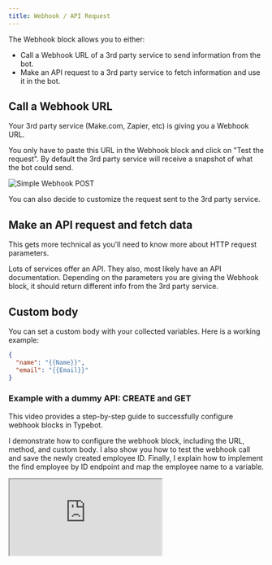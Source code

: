 ```yaml
---
title: Webhook / API Request
---
```


The Webhook block allows you to either:

- Call a Webhook URL of a 3rd party service to send information from the bot.
- Make an API request to a 3rd party service to fetch information and use it in the bot.

## Call a Webhook URL

Your 3rd party service (Make.com, Zapier, etc) is giving you a Webhook URL.

You only have to paste this URL in the Webhook block and click on "Test the request". By default the 3rd party service will receive a snapshot of what the bot could send.

<Frame>
  <img
    src="/images/blocks/integrations/webhook/simple-post.png"
    alt="Simple Webhook POST"
  />
</Frame>

You can also decide to customize the request sent to the 3rd party service.

## Make an API request and fetch data

This gets more technical as you'll need to know more about HTTP request parameters.

Lots of services offer an API. They also, most likely have an API documentation. Depending on the parameters you are giving the Webhook block, it should return different info from the 3rd party service.

## Custom body

You can set a custom body with your collected variables. Here is a working example:

```json
{
  "name": "{{Name}}",
  "email": "{{Email}}"
}
```

### Example with a dummy API: CREATE and GET

This video provides a step-by-step guide to successfully configure webhook blocks in Typebot.

I demonstrate how to configure the webhook block, including the URL, method, and custom body. I also show you how to test the webhook call and save the newly created employee ID. Finally, I explain how to implement the find employee by ID endpoint and map the employee name to a variable.

<div
  style={{
    position: 'relative',
    paddingBottom: '64.5933014354067%',
    height: 0,
  }}
>
  <iframe
    src="https://www.loom.com/embed/d9aef6a37e0c43759b31be7d69c4dd6d?sid=2a24096c-9e2a-48da-aa2a-61a89877afe7"
    allowFullScreen
    style={{
      position: 'absolute',
      top: 0,
      left: 0,
      width: '100%',
      height: '100%',
    }}
  />
</div>

### Example: fetch movie information

Let's create a bot that ask for a movie and retrieve its informations (By sending an HTTP request to the [OMDB API](http://www.omdbapi.com/)).

From the documentation, I know that by calling this specific URL: http://www.omdbapi.com/?t=Star%20Wars&apikey=1eb4670b, it will search for "Star Wars" movie information and return JSON data.

What I need in my case is instead of inserting "Star Wars", I'd like to insert a Typebot variable:

<Frame>
  <img
    src="/images/blocks/integrations/webhook/variable-url.png"
    alt="Variable in URL"
  />
</Frame>

Then, we can set a test value for our variable (it will replace the variable with this value only for the "Test the request" button):

<Frame style={{ maxWidth: '300px' }}>
  <img
    src="/images/blocks/integrations/webhook/variable-test-value.png"
    alt="Variable test values"
  />
</Frame>

Hit the "Test the request" button and then we can save the result in multiple variables:

<Frame style={{ maxWidth: '400px' }}>
  <img
    src="/images/blocks/integrations/webhook/save-in-variable.png"
    alt="Test request"
  />
</Frame>

Then we can use these variables to display dynamic content in the next bubbles:

<Frame>
  <img src="/images/blocks/integrations/webhook/preview.png" alt="Preview" />
</Frame>

Possibilities are endless when it comes to API calls, you can litteraly call any API and fetch any data you want.

Feel free to ask the [community](https://typebot.io/discord) for help if you struggle setting up a Webhook block.

## Timeout

By default, the Webhook block will wait 10 seconds for the 3rd party service to respond. If it doesn't respond in time, the block will fail. You can customize this timeout value in the "Advanced params" section of your Webhook block settings.

## Troubleshooting

The Webhook block request fail or didn't seem to trigger? Make sure to check the [logs](/results/overview#logs). If you still can't figure out what went wrong, shoot me a message using the chat button directly in the tool 👍
